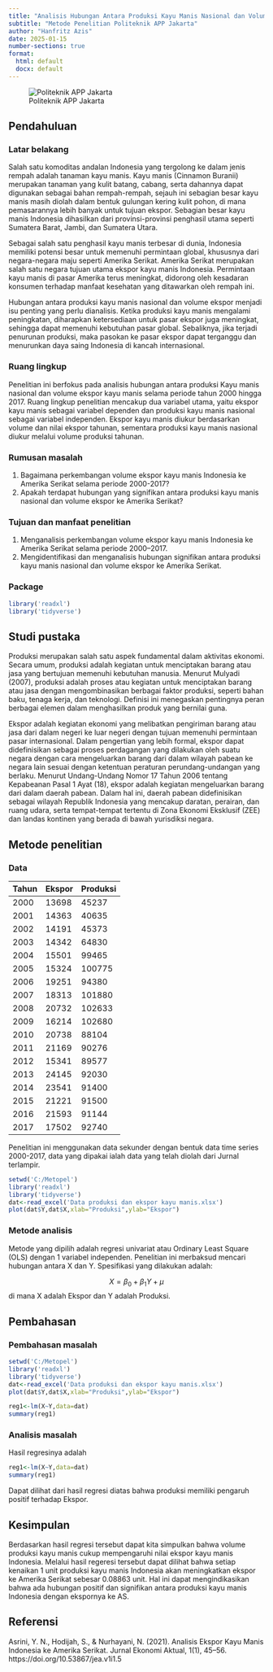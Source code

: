 ---
title: "Analisis Hubungan Antara Produksi Kayu Manis Nasional dan Volume Ekspor ke Amerika Serikat Tahun 2000-2017"
subtitle: "Metode Penelitian Politeknik APP Jakarta"
author: "Hanfritz Azis"
date: 2025-01-15
number-sections: true
format:
  html: default
  docx: default
---

![Politeknik APP Jakarta](poltekapp.jpg)

## Pendahuluan

### Latar belakang

Salah satu komoditas andalan Indonesia yang tergolong ke dalam jenis rempah adalah tanaman kayu manis. Kayu manis (Cinnamon Buranii) merupakan tanaman yang kulit batang, cabang, serta dahannya dapat digunakan sebagai bahan rempah-rempah, sejauh ini sebagian besar kayu manis masih diolah dalam bentuk gulungan kering kulit pohon, di mana pemasarannya lebih banyak untuk tujuan ekspor. Sebagian besar kayu manis Indonesia dihasilkan dari provinsi-provinsi penghasil utama seperti Sumatera Barat, Jambi, dan Sumatera Utara.

Sebagai salah satu penghasil kayu manis terbesar di dunia, Indonesia memiliki potensi besar untuk memenuhi permintaan global, khususnya dari negara-negara maju seperti Amerika Serikat. Amerika Serikat merupakan salah satu negara tujuan utama ekspor kayu manis Indonesia. Permintaan kayu manis di pasar Amerika terus meningkat, didorong oleh kesadaran konsumen terhadap manfaat kesehatan yang ditawarkan oleh rempah ini.

Hubungan antara produksi kayu manis nasional dan volume ekspor menjadi isu penting yang perlu dianalisis. Ketika produksi kayu manis mengalami peningkatan, diharapkan ketersediaan untuk pasar ekspor juga meningkat, sehingga dapat memenuhi kebutuhan pasar global. Sebaliknya, jika terjadi penurunan produksi, maka pasokan ke pasar ekspor dapat terganggu dan menurunkan daya saing Indonesia di kancah internasional.

### Ruang lingkup

Penelitian ini berfokus pada analisis hubungan antara produksi Kayu manis nasional dan volume ekspor kayu manis selama periode tahun 2000 hingga 2017. Ruang lingkup penelitian mencakup dua variabel utama, yaitu ekspor kayu manis sebagai variabel dependen dan produksi kayu manis nasional sebagai variabel independen. Ekspor kayu manis diukur berdasarkan volume dan nilai ekspor tahunan, sementara produksi kayu manis nasional diukur melalui volume produksi tahunan.

### Rumusan masalah

1.  Bagaimana perkembangan volume ekspor kayu manis Indonesia ke Amerika Serikat selama periode 2000-2017?
2.  Apakah terdapat hubungan yang signifikan antara produksi kayu manis nasional dan volume ekspor ke Amerika Serikat?

### Tujuan dan manfaat penelitian

1.  Menganalisis perkembangan volume ekspor kayu manis Indonesia ke Amerika Serikat selama periode 2000–2017.
2.  Mengidentifikasi dan menganalisis hubungan signifikan antara produksi kayu manis nasional dan volume ekspor ke Amerika Serikat.

### Package

```{r}
library('readxl')
library('tidyverse')
```

## Studi pustaka

Produksi merupakan salah satu aspek fundamental dalam aktivitas ekonomi. Secara umum, produksi adalah kegiatan untuk menciptakan barang atau jasa yang bertujuan memenuhi kebutuhan manusia. Menurut Mulyadi (2007), produksi adalah proses atau kegiatan untuk menciptakan barang atau jasa dengan mengombinasikan berbagai faktor produksi, seperti bahan baku, tenaga kerja, dan teknologi. Definisi ini menegaskan pentingnya peran berbagai elemen dalam menghasilkan produk yang bernilai guna.

Ekspor adalah kegiatan ekonomi yang melibatkan pengiriman barang atau jasa dari dalam negeri ke luar negeri dengan tujuan memenuhi permintaan pasar internasional. Dalam pengertian yang lebih formal, ekspor dapat didefinisikan sebagai proses perdagangan yang dilakukan oleh suatu negara dengan cara mengeluarkan barang dari dalam wilayah pabean ke negara lain sesuai dengan ketentuan peraturan perundang-undangan yang berlaku. Menurut Undang-Undang Nomor 17 Tahun 2006 tentang Kepabeanan Pasal 1 Ayat (18), ekspor adalah kegiatan mengeluarkan barang dari dalam daerah pabean. Dalam hal ini, daerah pabean didefinisikan sebagai wilayah Republik Indonesia yang mencakup daratan, perairan, dan ruang udara, serta tempat-tempat tertentu di Zona Ekonomi Eksklusif (ZEE) dan landas kontinen yang berada di bawah yurisdiksi negara.

## Metode penelitian

### Data

| Tahun | Ekspor | Produksi |
|-------|--------|----------|
| 2000  | 13698  | 45237    |
| 2001  | 14363  | 40635    |
| 2002  | 14191  | 45373    |
| 2003  | 14342  | 64830    |
| 2004  | 15501  | 99465    |
| 2005  | 15324  | 100775   |
| 2006  | 19251  | 94380    |
| 2007  | 18313  | 101880   |
| 2008  | 20732  | 102633   |
| 2009  | 16214  | 102680   |
| 2010  | 20738  | 88104    |
| 2011  | 21169  | 90276    |
| 2012  | 15341  | 89577    |
| 2013  | 24145  | 92030    |
| 2014  | 23541  | 91400    |
| 2015  | 21221  | 91500    |
| 2016  | 21593  | 91144    |
| 2017  | 17502  | 92740    |

Penelitian ini menggunakan data sekunder dengan bentuk data time series 2000-2017, data yang dipakai ialah data yang telah diolah dari Jurnal terlampir.

```{r}
setwd('C:/Metopel')
library('readxl')
library('tidyverse')
dat<-read_excel('Data produksi dan ekspor kayu manis.xlsx')
plot(dat$Y,dat$X,xlab="Produksi",ylab="Ekspor")
```

### Metode analisis

Metode yang dipilih adalah regresi univariat atau Ordinary Least Square (OLS) dengan 1 variabel independen. Penelitian ini merbaksud mencari hubungan antara X dan Y. Spesifikasi yang dilakukan adalah:

$$
X=\beta_0 + \beta_1 Y+\mu
$$ di mana X adalah Ekspor dan Y adalah Produksi.

## Pembahasan

### Pembahasan masalah
```{r}
setwd('C:/Metopel')
library('readxl')
library('tidyverse')
dat<-read_excel('Data produksi dan ekspor kayu manis.xlsx')
plot(dat$Y,dat$X,xlab="Produksi",ylab="Ekspor")
```


```{r}
reg1<-lm(X~Y,data=dat)
summary(reg1)
```

### Analisis masalah

Hasil regresinya adalah

```{r}
reg1<-lm(X~Y,data=dat)
summary(reg1)
```

Dapat dilihat dari hasil regresi diatas bahwa produksi memiliki pengaruh positif terhadap Ekspor.

## Kesimpulan

Berdasarkan hasil regresi tersebut dapat kita simpulkan bahwa volume produksi kayu manis cukup mempengaruhi nilai ekspor kayu manis Indonesia. Melalui hasil regeresi tersebut dapat dilihat bahwa setiap kenaikan 1 unit produksi kayu manis Indonesia akan meningkatkan ekspor ke Amerika Serikat sebesar 0.08863 unit. Hal ini dapat mengindikasikan bahwa ada hubungan positif dan signifikan antara produksi kayu manis Indonesia dengan ekspornya ke AS.

## Referensi

Asrini, Y. N., Hodijah, S., & Nurhayani, N. (2021). Analisis Ekspor Kayu Manis Indonesia ke Amerika Serikat. Jurnal Ekonomi Aktual, 1(1), 45–56. https://doi.org/10.53867/jea.v1i1.5

